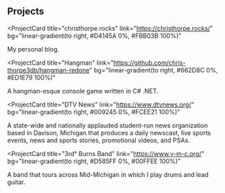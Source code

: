 ## Projects

<ProjectCard
  title="christhorpe.rocks"
  link="https://christhorpe.rocks/"
  bg="linear-gradient(to right, #D4145A 0%, #FBB03B 100%)"
>
  My personal blog.
</ProjectCard>

<ProjectCard
  title="Hangman"
  link="https://github.com/chris-thorpe3db/hangman-redone"
  bg="linear-gradient(to right, #662D8C 0%, #ED1E79 100%)"
>
  A hangman-esque console game written in C# .NET.
</ProjectCard>

<ProjectCard
  title="DTV News"
  link="https://www.dtvnews.org/"
  bg="linear-gradient(to right, #009245 0%, #FCEE21 100%)"
>
  A state-wide and nationally applauded student-run news organization based in Davison, Michigan that produces a daily newscast, live sports events, news and sports stories, promotional videos, and PSAs.
</ProjectCard>

<ProjectCard
  title="3rd° Burns Band"
  link="https://www.y-m-c.org/"
  bg="linear-gradient(to right, #D585FF 0%, #00FFEE 100%)"
>
  A band that tours across Mid-Michigan in which I play drums and lead guitar.
</ProjectCard>
